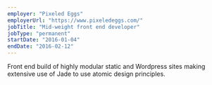 ```yaml
---
employer: "Pixeled Eggs"
employerUrl: "https://www.pixeledeggs.com/"
jobTitle: "Mid-weight front end developer"
jobType: "permanent"
startDate: "2016-01-04"
endDate: "2016-02-12"
---
```


Front end build of highly modular static and Wordpress sites making extensive use of Jade to use atomic design principles.
